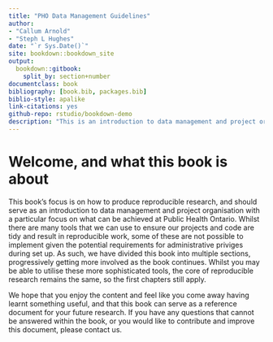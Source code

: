 ```yaml
--- 
title: "PHO Data Management Guidelines"
author: 
- "Callum Arnold"
- "Steph L Hughes"
date: "`r Sys.Date()`"
site: bookdown::bookdown_site
output: 
  bookdown::gitbook:
    split_by: section+number
documentclass: book
bibliography: [book.bib, packages.bib]
biblio-style: apalike
link-citations: yes
github-repo: rstudio/bookdown-demo
description: "This is an introduction to data management and project organisation"
---
```


# Welcome, and what this book is about {-}

This book's focus is on how to produce reproducible research, and should serve as an introduction to data management and project organisation with a particular focus on what can be achieved at Public Health Ontario. Whilst there are many tools that we can use to ensure our projects and code are tidy and result in reproducible work, some of these are not possible to implement given the potential requirements for administrative priviges during set up. As such, we have divided this book into multiple sections, progressively getting more involved as the book continues. Whilst you may be able to utilise these more sophisticated tools, the core of reproducible research remains the same, so the first chapters still apply.

We hope that you enjoy the content and feel like you come away having learnt something useful, and that this book can serve as a reference document for your future research. If you have any questions that cannot be answered within the book, or you would like to contribute and improve this document, please contact us. 